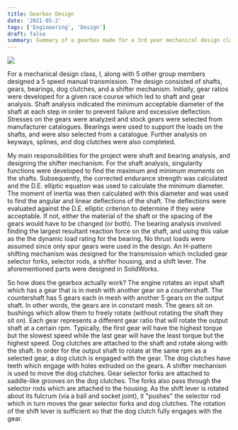 ```yaml
---
title: Gearbox Design
date: '2021-05-2'
tags: ['Engineering', 'Design']
draft: false
summary: Summary of a gearbox made for a 3rd year mechanical design class.
---
```


<img src="/static/images/gearbox.png" />

For a mechanical design class, I, along with 5 other group members designed a 5 speed manual transmission. The design consisted of shafts, gears, bearings,
dog clutches, and a shifter mechanism. Initially, gear ratios were developed for a given race course which led to shaft and gear analysis. Shaft analysis indicated the
minimum acceptable diameter of the shaft at each step in order to prevent failure and excessive deflection. Stresses on the gears were analyzed and stock gears
were selected from manufacturer catalogues. Bearings were used to support the loads on the shafts, and were also selected from a catalogue.
Further analysis on keyways, splines, and dog clutches were also completed.

My main responsibilities for the project were shaft and bearing analysis, and designing the shifter mechanism. For the shaft analysis, singularity functions were
developed to find the maximum and minimum moments on the shafts. Subsequently, the corrected endurance strength was calculated and the D.E. elliptic equation was
used to calculate the minimum diameter. The moment of inertia was then calculated with this diameter and was used to find the angular and linear deflections of the shaft.
The deflections were evaluated against the D.E. elliptic criterion to determine if they were acceptable. If not, either the material of the shaft or the spacing of
the gears would have to be changed (or both). The bearing analysis involved finding the largest resultant reaction force on the shaft, and using this value as the
the dynamic load rating for the bearing. No thrust loads were assumed since only spur gears were used in the design. An H-pattern shifting mechanism was designed for the transmission
which included gear selector forks, selector rods, a shifter housing, and a shift lever. The aforementioned parts were designed in SolidWorks.

So how does the gearbox actually work? The engine rotates an input shaft which has a gear that is in mesh with another gear on a countershaft. The countershaft
has 5 gears each in mesh with another 5 gears on the output shaft. In other words, the gears are in constant mesh. The gears sit on bushings which allow them to freely rotate (without rotating the shaft they sit on).
Each gear represents a different gear ratio that will rotate the output shaft at a certain rpm. Typically, the first gear will have the highest torque but the slowest
speed while the last gear will have the least torque but the highest speed. Dog clutches are attached to the shaft and rotate along with the shaft. In order for
the output shaft to rotate at the same rpm as a selected gear, a dog clutch is engaged with the gear. The dog clutches have teeth which engage with holes extruded
on the gears. A shifter mechanism is used to move the dog clutches. Gear selector forks are attached to saddle-like grooves on the dog clutches. The forks also pass
through the selector rods which are attached to the housing. As the shift lever is rotated about its fulcrum (via a ball and socket joint), it "pushes" the selector
rod which in turn moves the gear selector forks and dog clutches. The rotation of the shift lever is sufficient so that the dog clutch fully engages with the gear.
